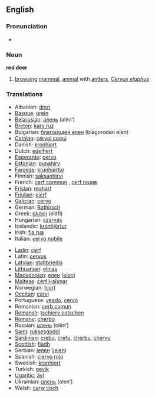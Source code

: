 ==English==

===Pronunciation===
*{{IPA|/'ɽɛd diɽ/}}

===Noun===
'''red deer'''

#[[browsing]] [[mammal]], [[animal]] with [[antler]]s, ''[[Cervus elaphus]]''

===Translations===
{{top}}
*Albanian: [[dreri]]
*[[Basque]]: [[orein]]
*[[Belarusian]]: [[алень]] (alén’) {{m}}
*[[Breton]]: [[karv ruz]]
*Bulgarian: [[благороден елен]] (blagoroden elen)
*[[Catalan]]: [[cérvol comú]]
*Danish: [[kronhjort]]
*Dutch: [[edelhert]] {{n}}
*[[Esperanto]]: [[cervo]]
*[[Estonian]]: [[punahirv]]
*[[Faroese]]: [[krúnhjørtur]]
*Finnish: [[saksanhirvi]]
*French: [[cerf commun]] {{m}}, [[cerf rouge]] {{m}}
*[[Frisian]]: [[reahart]]
*[[Friulian]]: [[cierf]]
*[[Galician]]: [[cervo]] {{m}}
*German: [[Rothirsch]] {{m}}
*Greek: [[ελάφι]] (eláfi) {{n}}
*Hungarian: [[szarvas]]
*Icelandic: [[krónhjörtur]]
*Irish: [[fia rua]]
*Italian: [[cervo nobile]] {{m}}
{{mid}}
*[[Ladin]]: [[cerf]]
*Latin: [[cervus]] {{f}}
*[[Latvian]]: [[staltbriedis]]
*[[Lithuanian]]: [[elnias]]
*[[Macedonian]]: [[елен]] ([[elen]])
*[[Maltese]]: [[ċerf l-aħmar]]
*Norwegian: [[hjort]]
*[[Occitan]]: [[cèrvi]]
*Portuguese: [[veado]], [[cervo]]
*Romanian: [[cerb comun]]
*[[Romansh]]: [[tschierv cotschen]]
*[[Romany]]: [[cherbo]] {{m}}
*Russian: [[олень]] (olén’) {{m}}
*[[Sami]]: [[ruksesgoddi]]
*[[Sardinian]]: [[crebu]], [[crefu]], [[cherbu]], [[chervu]]
*[[Scottish]]: [[fiadh]]
*Serbian: [[jелен]] ([[jelen]])
*Spanish: [[ciervo rojo]] {{m}}
*Swedish: [[kronhjort]]
*Turkish: [[geyik]]
*[[Ugaritic]]: [[ảyl]]
*Ukrainian: [[олень]] (olen’) {{m}}
*Welsh: [[carw coch]]
{{bottom}}